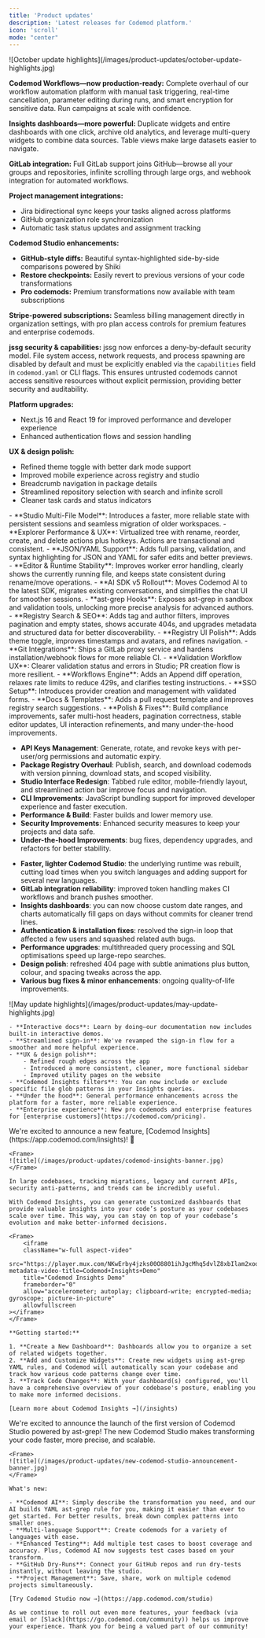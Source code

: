 ```yaml
---
title: 'Product updates'
description: 'Latest releases for Codemod platform.'
icon: 'scroll'
mode: "center"
---
```


<Update label="October 28, 2025">
<Frame>
![October update highlights](/images/product-updates/october-update-highlights.jpg)
</Frame>

**Codemod Workflows—now production-ready:** Complete overhaul of our workflow automation platform with manual task triggering, real-time cancellation, parameter editing during runs, and smart encryption for sensitive data. Run campaigns at scale with confidence.

**Insights dashboards—more powerful:** Duplicate widgets and entire dashboards with one click, archive old analytics, and leverage multi-query widgets to combine data sources. Table views make large datasets easier to navigate.

**GitLab integration:** Full GitLab support joins GitHub—browse all your groups and repositories, infinite scrolling through large orgs, and webhook integration for automated workflows.

**Project management integrations:**
- Jira bidirectional sync keeps your tasks aligned across platforms
- GitHub organization role synchronization
- Automatic task status updates and assignment tracking

**Codemod Studio enhancements:**
- **GitHub-style diffs:** Beautiful syntax-highlighted side-by-side comparisons powered by Shiki
- **Restore checkpoints:** Easily revert to previous versions of your code transformations
- **Pro codemods:** Premium transformations now available with team subscriptions

**Stripe-powered subscriptions:** Seamless billing management directly in organization settings, with pro plan access controls for premium features and enterprise codemods.

**jssg security & capabilities:** jssg now enforces a deny-by-default security model. File system access, network requests, and process spawning are disabled by default and must be explicitly enabled via the `capabilities` field in `codemod.yaml` or CLI flags. This ensures untrusted codemods cannot access sensitive resources without explicit permission, providing better security and auditability.

**Platform upgrades:**
- Next.js 16 and React 19 for improved performance and developer experience
- Enhanced authentication flows and session handling

**UX & design polish:**
- Refined theme toggle with better dark mode support
- Improved mobile experience across registry and studio
- Breadcrumb navigation in package details
- Streamlined repository selection with search and infinite scroll
- Cleaner task cards and status indicators

</Update>

<Update label="September 3, 2025">
- **Studio Multi-File Model**: Introduces a faster, more reliable state with persistent sessions and seamless migration of older workspaces.
- **Explorer Performance & UX**: Virtualized tree with rename, reorder, create, and delete actions plus hotkeys. Actions are transactional and consistent.
- **JSON/YAML Support**: Adds full parsing, validation, and syntax highlighting for JSON and YAML for safer edits and better previews.
- **Editor & Runtime Stability**: Improves worker error handling, clearly shows the currently running file, and keeps state consistent during rename/move operations.
- **AI SDK v5 Rollout**: Moves Codemod AI to the latest SDK, migrates existing conversations, and simplifies the chat UI for smoother sessions.
- **ast-grep Hooks**: Exposes ast-grep in sandbox and validation tools, unlocking more precise analysis for advanced authors.
- **Registry Search & SEO**: Adds tag and author filters, improves pagination and empty states, shows accurate 404s, and upgrades metadata and structured data for better discoverability.
- **Registry UI Polish**: Adds theme toggle, improves timestamps and avatars, and refines navigation.
- **Git Integrations**: Ships a GitLab proxy service and hardens installation/webhook flows for more reliable CI.
- **Validation Workflow UX**: Clearer validation status and errors in Studio; PR creation flow is more resilient.
- **Workflows Engine**: Adds an Append diff operation, relaxes rate limits to reduce 429s, and clarifies testing instructions.
- **SSO Setup**: Introduces provider creation and management with validated forms.
- **Docs & Templates**: Adds a pull request template and improves registry search suggestions.
- **Polish & Fixes**: Build compliance improvements, safer multi-host headers, pagination correctness, stable editor updates, UI interaction refinements, and many under-the-hood improvements.
</Update>

<Update label="July 24, 2025">

- **API Keys Management**: Generate, rotate, and revoke keys with per-user/org permissions and automatic expiry.
- **Package Registry Overhaul**: Publish, search, and download codemods with version pinning, download stats, and scoped visibility.
- **Studio Interface Redesign**: Tabbed rule editor, mobile-friendly layout, and streamlined action bar improve focus and navigation.
- **CLI Improvements**: JavaScript bundling support for improved developer experience and faster execution.
- **Performance & Build**: Faster builds and lower memory use.
- **Security Improvements**: Enhanced security measures to keep your projects and data safe.
- **Under-the-hood Improvements**: bug fixes, dependency upgrades, and refactors for better stability.

</Update>

<Update label="June 3, 2025">

- **Faster, lighter Codemod Studio**: the underlying runtime was rebuilt, cutting load times when you switch languages and adding support for several new languages.
- **GitLab integration reliability**: improved token handling makes CI workflows and branch pushes smoother.
- **Insights dashboards**: you can now choose custom date ranges, and charts automatically fill gaps on days without commits for cleaner trend lines.
- **Authentication & installation fixes**: resolved the sign-in loop that affected a few users and squashed related auth bugs.
- **Performance upgrades**: multithreaded query processing and SQL optimisations speed up large-repo searches.
- **Design polish**: refreshed 404 page with subtle animations plus button, colour, and spacing tweaks across the app.
- **Various bug fixes & minor enhancements**: ongoing quality-of-life improvements.
</Update>


<Update label="May 16, 2025">
    <Frame>
    ![May update highlights](/images/product-updates/may-update-highlights.jpg)
    </Frame>

    - **Interactive docs**: Learn by doing—our documentation now includes built-in interactive demos.
    - **Streamlined sign-in**: We've revamped the sign-in flow for a smoother and more helpful experience.
    - **UX & design polish**: 
        - Refined rough edges across the app
        - Introduced a more consistent, cleaner, more functional sidebar
        - Improved utility pages on the website
    - **Codemod Insights filters**: You can now include or exclude specific file glob patterns in your Insights queries.
    - **Under the hood**: General performance enhancements across the platform for a faster, more reliable experience.
    - **Enterprise experience**: New pro codemods and enterprise features for [enterprise customers](https://codemod.com/pricing).
</Update>

<Update label="Apr 15, 2025">
    We're excited to announce a new feature, [Codemod Insights](https://app.codemod.com/insights)! 🚀

    <Frame>
    ![title](/images/product-updates/codemod-insights-banner.jpg)
    </Frame>

    In large codebases, tracking migrations, legacy and current APIs, security anti-patterns, and trends can be incredibly useful. 

    With Codemod Insights, you can generate customized dashboards that provide valuable insights into your code’s posture as your codebases scale over time. This way, you can stay on top of your codebase’s evolution and make better-informed decisions.

    <Frame>
        <iframe
        className="w-full aspect-video"
        src="https://player.mux.com/NKwErby4jzks00O8801ihJgcMhq5dvlZ8xbIlam2xoqe8?metadata-video-title=Codemod+Insights+Demo"
        title="Codemod Insights Demo"
        frameborder="0"
        allow="accelerometer; autoplay; clipboard-write; encrypted-media; gyroscope; picture-in-picture"
        allowfullscreen
    ></iframe>
    </Frame>

    **Getting started:**

	1. **Create a New Dashboard**: Dashboards allow you to organize a set of related widgets together.
	2. **Add and Customize Widgets**: Create new widgets using ast-grep YAML rules, and Codemod will automatically scan your codebase and track how various code patterns change over time.
	3. **Track Code Changes**: With your dashboard(s) configured, you'll have a comprehensive overview of your codebase's posture, enabling you to make more informed decisions.

    [Learn more about Codemod Insights →](/insights)

</Update>

<Update label="Apr 4, 2025">
    We're excited to announce the launch of the first version of Codemod Studio powered by ast-grep! The new Codemod Studio makes transforming your code faster, more precise, and scalable.

    <Frame>
    ![title](/images/product-updates/new-codemod-studio-announcement-banner.jpg)
    </Frame>

    What's new:

    - **Codemod AI**: Simply describe the transformation you need, and our AI builds YAML ast-grep rule for you, making it easier than ever to get started. For better results, break down complex patterns into smaller ones.
    - **Multi-language Support**: Create codemods for a variety of languages with ease.
    - **Enhanced Testing**: Add multiple test cases to boost coverage and accuracy. Plus, Codemod AI now suggests test cases based on your transform.
    - **GitHub Dry-Runs**: Connect your GitHub repos and run dry-tests instantly, without leaving the studio.
    - **Project Management**: Save, share, work on multiple codemod projects simultaneously.

    [Try Codemod Studio now →](https://app.codemod.com/studio)

    As we continue to roll out even more features, your feedback (via email or [Slack](https://go.codemod.com/community)) helps us improve your experience. Thank you for being a valued part of our community!
</Update>

